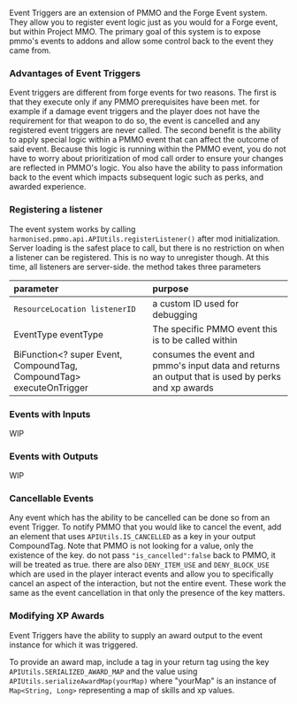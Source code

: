 Event Triggers are an extension of PMMO and the Forge Event system.  They allow you to register event logic just as you would for a Forge event, but within Project MMO.  The primary goal of this system is to expose pmmo's events to addons and allow some control back to the event they came from.

### Advantages of Event Triggers
Event triggers are different from forge events for two reasons. The first is that they execute only if any PMMO prerequisites have been met.  for example if a damage event triggers and the player does not have the requirement for that weapon to do so, the event is cancelled and any registered event triggers are never called.  The second benefit is the ability to apply special logic within a PMMO event that can affect the outcome of said event.  Because this logic is running within the PMMO event, you do not have to worry about prioritization of mod call order to ensure your changes are reflected in PMMO's logic.  You also have the ability to pass information back to the event which impacts subsequent logic such as perks, and awarded experience.

### Registering a listener
The event system works by calling `harmonised.pmmo.api.APIUtils.registerListener()` after mod initialization.  Server loading is the safest place to call, but there is no restriction on when a listener can be registered.  This is no way to unregister though.  At this time, all listeners are server-side.  the method takes three parameters

| parameter                                                            | purpose                                                                                            |
|:---------------------------------------------------------------------|:---------------------------------------------------------------------------------------------------|
| `ResourceLocation listenerID`                                        | a custom ID used for debugging                                                                     |
| EventType eventType                                                  | The specific PMMO event this is to be called within                                                |
| BiFunction\<? super Event, CompoundTag, CompoundTag\> executeOnTrigger | consumes the event and pmmo's input data and returns an output that is used by perks and xp awards |

### Events with Inputs
WIP

### Events with Outputs
WIP

### Cancellable Events
Any event which has the ability to be cancelled can be done so from an event Trigger.  To notify PMMO that you would like to cancel the event, add an element that uses `APIUtils.IS_CANCELLED` as a key in your output CompoundTag.  Note that PMMO is not looking for a value, only the existence of the key.  do not pass `"is_cancelled":false` back to PMMO, it will be treated as true.  there are also `DENY_ITEM_USE` and `DENY_BLOCK_USE` which are used in the player interact events and allow you to specifically cancel an aspect of the interaction, but not the entire event.  These work the same as the event cancellation in that only the presence of the key matters.

### Modifying XP Awards
Event Triggers have the ability to supply an award output to the event instance for which it was triggered.

To provide an award map, include a tag in your return tag using the key `APIUtils.SERIALIZED_AWARD_MAP` and the value using `APIUtils.serializeAwardMap(yourMap)` where "yourMap" is an instance of `Map<String, Long>` representing a map of skills and xp values.